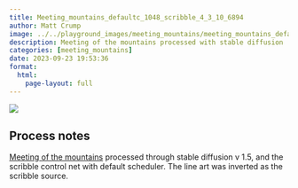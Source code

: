 ```yaml
---
title: Meeting_mountains_defaultc_1048_scribble_4_3_10_6894
author: Matt Crump
image: ../../playground_images/meeting_mountains/meeting_mountains_defaultC_1048_scribble_4_3_10_6894.jpeg
description: Meeting of the mountains processed with stable diffusion
categories: [meeting_mountains]
date: 2023-09-23 19:53:36
format:
  html:
    page-layout: full
---
```


![](../../playground_images/meeting_mountains/meeting_mountains_defaultC_1048_scribble_4_3_10_6894.jpeg)

## Process notes

[Meeting of the mountains](https://www.crumplab.com/things/things/Colorlands/Meeting_Of_The_Mountains.html) processed through stable diffusion v 1.5, and the scribble control net with default scheduler. The line art was inverted as the scribble source.

